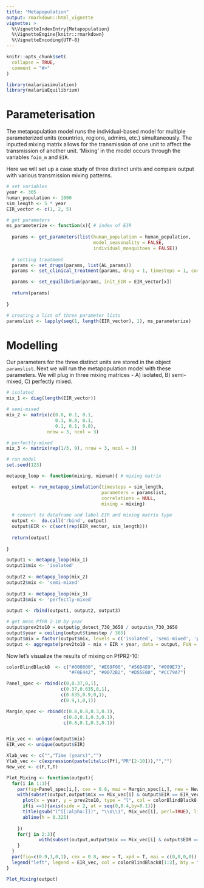 ```yaml
---
title: "Metapopulation"
output: rmarkdown::html_vignette
vignette: >
  %\VignetteIndexEntry{Metapopulation}
  %\VignetteEngine{knitr::rmarkdown}
  %\VignetteEncoding{UTF-8}
---
```


```r
knitr::opts_chunk$set(
  collapse = TRUE,
  comment = "#>"
)
```

```r
library(malariasimulation)
library(malariaEquilibrium)
```

# Parameterisation

The metapopulation model runs the individual-based model for multiple parameterized units (countries, regions, admins, etc.) simultaneously. The inputted mixing matrix allows for the transmission of one unit to affect the transmission of another unit. 'Mixing' in the model occurs through the variables `foim_m` and `EIR`. 

Here we will set up a case study of three distinct units and compare output with various transmission mixing patterns. 

```r
# set variables
year <- 365
human_population <- 1000
sim_length <- 5 * year
EIR_vector <- c(1, 2, 5)

# get parameters
ms_parameterize <- function(x){ # index of EIR
  
  params <- get_parameters(list(human_population = human_population,
                                model_seasonality = FALSE,
                                individual_mosquitoes = FALSE))
  
  # setting treatment
  params <- set_drugs(params, list(AL_params))
  params <- set_clinical_treatment(params, drug = 1, timesteps = 1, coverages = 0.40)

  params <- set_equilibrium(params, init_EIR = EIR_vector[x])
  
  return(params)
  
}

# creating a list of three parameter lists
paramslist <- lapply(seq(1, length(EIR_vector), 1), ms_parameterize)

```

# Modelling 

Our parameters for the three distinct units are stored in the object `paramslist`. Next we will run the metapopulation model with these parameters. We will plug in three mixing matrices - A) isolated, B) semi-mixed, C) perfectly mixed. 

```r
# isolated
mix_1 <- diag(length(EIR_vector))

# semi-mixed
mix_2 <- matrix(c(0.8, 0.1, 0.1, 
                  0.1, 0.8, 0.1,
                  0.1, 0.1, 0.8),
               nrow = 3, ncol = 3)

# perfectly-mixed
mix_3 <- matrix(rep(1/3, 9), nrow = 3, ncol = 3)

# run model
set.seed(123)

metapop_loop <- function(mixing, mixnam){ # mixing matrix 

  output <- run_metapop_simulation(timesteps = sim_length,
                                   parameters = paramslist,
                                   correlations = NULL,
                                   mixing = mixing)
  
  # convert to dataframe and label EIR and mixing matrix type
  output <-  do.call('rbind', output)
  output$EIR <- c(sort(rep(EIR_vector, sim_length)))
  
  return(output)
  
}

output1 <- metapop_loop(mix_1)
output1$mix <- 'isolated'
  
output2 <- metapop_loop(mix_2)
output2$mix <- 'semi-mixed'
  
output3 <- metapop_loop(mix_3)
output3$mix <- 'perfectly-mixed'
  
output <- rbind(output1, output2, output3)

# get mean PfPR 2-10 by year
output$prev2to10 = output$p_detect_730_3650 / output$n_730_3650
output$year = ceiling(output$timestep / 365)
output$mix = factor(output$mix, levels = c('isolated', 'semi-mixed', 'perfectly-mixed'))
output <- aggregate(prev2to10 ~ mix + EIR + year, data = output, FUN = mean)

```

Now let's visualize the results of mixing on PfPR2-10:

```r

colorBlindBlack8  <- c("#000000", "#E69F00", "#56B4E9", "#009E73", 
                       "#F0E442", "#0072B2", "#D55E00", "#CC79A7")

Panel_spec <- rbind(c(0,0.37,0,1),
                    c(0.37,0.635,0,1),
                    c(0.635,0.9,0,1),
                    c(0.9,1,0,1))

Margin_spec <- rbind(c(0.8,0.8,0.3,0.1),
                     c(0.8,0.1,0.3,0.1),
                     c(0.8,0.1,0.3,0.1))


Mix_vec <- unique(output$mix)
EIR_vec <- unique(output$EIR)

Xlab_vec <- c("","Time (years)","")
Ylab_vec <- c(expression(paste(italic(Pf),"PR"[2-10])),"","")
New_vec <- c(F,T,T)

Plot_Mixing <- function(output){
  for(i in 1:3){
    par(fig=Panel_spec[i,], cex = 0.8, mai = Margin_spec[i,], new = New_vec[i])
    with(subset(output,output$mix == Mix_vec[i] & output$EIR == EIR_vec[1]),{
      plot(x = year, y = prev2to10, type = "l", col = colorBlindBlack8[1], ylim = c(0,0.36), yaxt = "n", xaxs = "i", yaxs = "i", ylab = Ylab_vec[i], xlab = Xlab_vec[i])
      if(i ==1){axis(side = 2, at = seq(0,0.4,by=0.1))}
      title(gsub("(^[[:alpha:]])", "\\U\\1", Mix_vec[i], perl=TRUE), line = -1.5)
      abline(h = 0.325)
      
    })
    for(j in 2:3){
            with(subset(output,output$mix == Mix_vec[i] & output$EIR == EIR_vec[j]), points(x = year, y = prev2to10, type = "l", col = colorBlindBlack8[j]))
    }
  }
  par(fig=c(0.9,1,0,1), cex = 0.8, new = T, xpd = T, mai = c(0,0,0,0))
  legend("left", legend = EIR_vec, col = colorBlindBlack8[1:3], bty = "n", lty = 1, title = "EIR")
}

Plot_Mixing(output)

```
